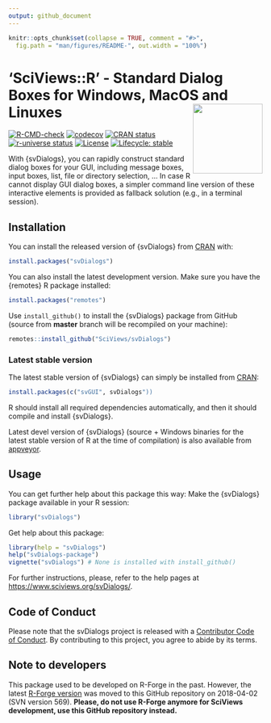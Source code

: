 ```yaml
---
output: github_document
---
```


<!-- README.md is generated from README.Rmd. Please edit that file -->

```r
knitr::opts_chunk$set(collapse = TRUE, comment = "#>",
  fig.path = "man/figures/README-", out.width = "100%")
```

# 'SciViews::R' - Standard Dialog Boxes for Windows, MacOS and Linuxes <a href="https://www.sciviews.org/svDialogs"><img src="man/figures/logo.png" align="right" height="138" /></a>

<!-- badges: start -->
[![R-CMD-check](https://github.com/SciViews/svDialogs/actions/workflows/R-CMD-check.yaml/badge.svg)](https://github.com/SciViews/svDialogs/actions/workflows/R-CMD-check.yaml)
[![codecov](https://codecov.io/gh/SciViews/svDialogs/graph/badge.svg?token=0d0w6SgDxq)](https://codecov.io/gh/SciViews/svDialogs)
[![CRAN status](https://www.r-pkg.org/badges/version/svDialogs)](https://cran.r-project.org/package=svDialogs) 
[![r-universe status](https://sciviews.r-universe.dev/badges/svDialogs)](https://sciviews.r-universe.dev/svDialogs)
[![License](https://img.shields.io/badge/license-GPL-blue.svg)](https://www.gnu.org/licenses/gpl-2.0.html)
[![Lifecycle: stable](https://img.shields.io/badge/lifecycle-stable-brightgreen.svg)](https://www.tidyverse.org/lifecycle/#stable)
<!-- badges: end -->

With {svDialogs}, you can rapidly construct standard dialog boxes for your GUI, including message boxes, input boxes, list, file or directory selection, ... In case R cannot display GUI dialog boxes, a simpler command line version of these interactive elements is provided as fallback solution (e.g., in a terminal session).

## Installation

You can install the released version of {svDialogs} from [CRAN](https://CRAN.R-project.org) with:

``` r
install.packages("svDialogs")
```

You can also install the latest development version. Make sure you have the {remotes} R package installed:

``` r
install.packages("remotes")
```

Use `install_github()` to install the {svDialogs} package from GitHub (source from **master** branch will be recompiled on your machine):

``` r
remotes::install_github("SciViews/svDialogs")
```

### Latest stable version

The latest stable version of {svDialogs} can simply be installed from [CRAN](http://cran.r-project.org):

``` r
install.packages(c("svGUI", svDialogs"))
```

R should install all required dependencies automatically, and then it should compile and install {svDialogs}.

Latest devel version of {svDialogs} (source + Windows binaries for the latest stable version of R at the time of compilation) is also available from [appveyor](https://ci.appveyor.com/project/phgrosjean/svDialogs/build/artifacts).

## Usage

You can get further help about this package this way: Make the {svDialogs} package available in your R session:

``` r
library("svDialogs")
```

Get help about this package:

``` r
library(help = "svDialogs")
help("svDialogs-package")
vignette("svDialogs") # None is installed with install_github()
```

For further instructions, please, refer to the help pages at <https://www.sciviews.org/svDialogs/>.

## Code of Conduct

Please note that the svDialogs project is released with a [Contributor Code of Conduct](https://contributor-covenant.org/version/2/0/CODE_OF_CONDUCT.html). By contributing to this project, you agree to abide by its terms.

## Note to developers

This package used to be developed on R-Forge in the past. However, the latest [R-Forge version](https://r-forge.r-project.org/projects/sciviews/) was moved to this GitHub repository on 2018-04-02 (SVN version 569). **Please, do not use R-Forge anymore for SciViews development, use this GitHub repository instead.**
